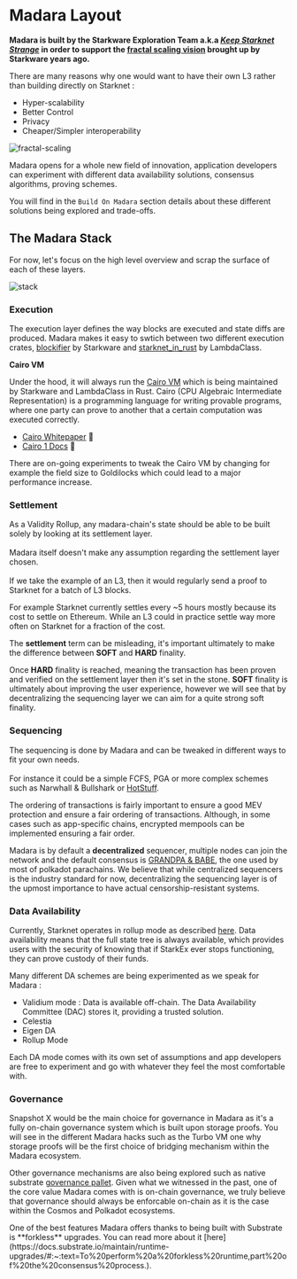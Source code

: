 
# Madara Layout

**Madara is built by the Starkware Exploration Team a.k.a *[Keep Starknet Strange](https://github.com/keep-starknet-strange)* in order to support the 
[fractal scaling vision](https://medium.com/starkware/fractal-scaling-from-l2-to-l3-7fe238ecfb4f) brought up by Starkware years ago.**

There are many reasons why one would want to have their own L3 rather than building directly on Starknet :
- Hyper-scalability
- Better Control
- Privacy
- Cheaper/Simpler interoperability

![fractal-scaling](https://miro.medium.com/v2/resize:fit:1400/format:webp/1*clggLFBseZKhBSf-oEWhzA.jpeg)

Madara opens for a whole new field of innovation, application developers can experiment with different data availability solutions, consensus algorithms, proving schemes.

You will find in the `Build On Madara` section details about these different solutions being explored and trade-offs.

## The Madara Stack

For now, let's focus on the high level overview and scrap the surface of each of these layers.

![stack](../static/img/stack.png)

### Execution

The execution layer defines the way blocks are executed and state diffs are produced.
Madara makes it easy to swtich between two different execution crates, [blockifier](https://github.com/starkware-libs/blockifier) by Starkware and [starknet_in_rust](https://github.com/lambdaclass/starknet_in_rust) by LambdaClass.

**Cairo VM**

Under the hood, it will always run the [Cairo VM](https://github.com/lambdaclass/cairo-rs) which is being maintained by Starkware and LambdaClass in Rust.
Cairo (CPU Algebraic Intermediate Representation) is a programming language for writing provable programs, where one party can prove to another that a certain computation was executed correctly.

- [Cairo Whitepaper](https://eprint.iacr.org/2021/1063) 🐺
- [Cairo 1 Docs](https://www.cairo-lang.org/docs/v1.0/) 🦀

<Callout type="info" emoji="ℹ️">
  There are on-going experiments to tweak the Cairo VM by changing for example the field size to Goldilocks which could lead to a major performance increase.
</Callout>

### Settlement

As a Validity Rollup, any madara-chain's state should be able to be built solely by looking at its settlement layer.<br></br>
Madara itself doesn't make any assumption regarding the settlement layer chosen.<br></br>
If we take the example of an L3, then it would regularly send a proof to Starknet for a batch of L3 blocks.

<Callout type="info" emoji="ℹ️">
  For example Starknet currently settles every ~5 hours mostly because its cost to settle on Ethereum. While an L3 could in practice settle way more often on Starknet for a fraction of the cost.
</Callout>

The **settlement** term can be misleading, it's important ultimately to make the difference between **SOFT** and **HARD** finality. 

Once **HARD** finality is reached, meaning the transaction has been proven and verified on the settlement layer then it's set in the stone. 
**SOFT** finality is ultimately about improving the user experience, however we will see that by decentralizing the sequencing layer we can aim for a quite strong soft finality.

### Sequencing

The sequencing is done by Madara and can be tweaked in different ways to fit your own needs.<br></br>
For instance it could be a simple FCFS, PGA or more complex schemes such as Narwhall & Bullshark or [HotStuff](https://github.com/keep-starknet-strange/madara/issues/180).

The ordering of transactions is fairly important to ensure a good MEV protection and ensure a fair ordering of transactions.
Although, in some cases such as app-specific chains, encrypted mempools can be implemented ensuring a fair order.

Madara is by default a **decentralized** sequencer, multiple nodes can join the network and the default consensus is [GRANDPA & BABE](https://docs.substrate.io/learn/consensus/), the one used by most of polkadot parachains.
We believe that while centralized sequencers is the industry standard for now, decentralizing the sequencing layer is of the upmost importance to have 
actual censorship-resistant systems.

### Data Availability 

Currently, Starknet operates in rollup mode as described [here](https://docs.starknet.io/documentation/architecture_and_concepts/Data_Availability/on-chain-data/).
Data availability means that the full state tree is always available, which provides users with the security of knowing that if StarkEx ever stops functioning, they can prove custody of their funds.

Many different DA schemes are being experimented as we speak for Madara : 
- Validium mode : Data is available off-chain. The Data Availability Committee (DAC) stores it, providing a trusted solution.
- Celestia 
- Eigen DA
- Rollup Mode

Each DA mode comes with its own set of assumptions and app developers are free to experiment and go with whatever they feel the most comfortable with.

### Governance

Snapshot X would be the main choice for governance in Madara as it's a fully on-chain governance system which is built upon storage proofs.
You will see in the different Madara hacks such as the Turbo VM one why storage proofs will be the first choice of bridging mechanism within the Madara ecosystem.

Other governance mechanisms are also being explored such as native substrate [governance pallet](https://github.com/keep-starknet-strange/madara/issues/82).
Given what we witnessed in the past, one of the core value Madara comes with is on-chain governance, we truly believe that governance should always be enforcable on-chain as it is the case within the Cosmos and Polkadot ecosystems.

<Callout type="default" emoji="🧩">
  One of the best features Madara offers thanks to being built with Substrate is **forkless** upgrades. You can read more about it [here](https://docs.substrate.io/maintain/runtime-upgrades/#:~:text=To%20perform%20a%20forkless%20runtime,part%20of%20the%20consensus%20process.).
</Callout>

